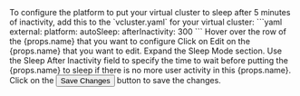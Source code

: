 

<Flow id="sleep-automatic-ui">
  <Step>
    To configure the platform to put your virtual cluster to sleep after 5 minutes of inactivity, add this to the `vcluster.yaml` for your virtual cluster:
    ```yaml
    external:
      platform:
        autoSleep:
          afterInactivity: 300
    ```
  </Step>
  <Step>
    Hover over the row of the {props.name} that you want to configure
  </Step>
  <Step>
    Click on <Label>Edit</Label> on the {props.name} that you want to edit.
  </Step>
  <Step>
    Expand the <Expander>Sleep Mode</Expander> section.
  </Step>
  <Step>
    Use the <Label>Sleep After Inactivity</Label> field to specify the time to
    wait before putting the {props.name} to sleep if there is no more user
    activity in this {props.name}.
  </Step>
  <Step>
    Click on the <Button>Save Changes</Button> button to save the changes.
  </Step>
</Flow>
